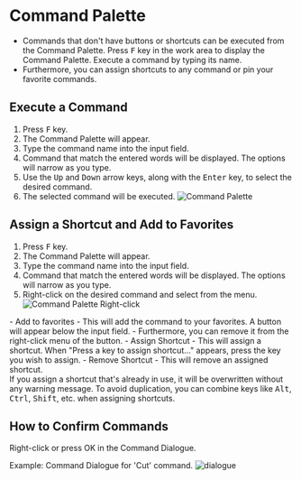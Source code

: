 
# Command Palette
- Commands that don't have buttons or shortcuts can be executed from the Command Palette. Press <kbd>F</kbd> key in the work area to display the Command Palette. Execute a command by typing its name. 
- Furthermore, you can assign shortcuts to any command or pin your favorite commands.

## Execute a Command
1. Press <kbd>F</kbd> key.
2. The Command Palette will appear.
3. Type the command name into the input field.
4. Command that match the entered words will be displayed. The options will narrow as you type.
5. Use the <kbd>Up</kbd> and <kbd>Down</kbd> arrow keys, along with the <kbd>Enter</kbd> key, to select the desired command.
6. The selected command will be executed.
![Command Palette](./img/command-palette.gif)

## Assign a Shortcut and Add to Favorites
1. Press <kbd>F</kbd> key.
2. The Command Palette will appear.
3. Type the command name into the input field.
4. Command that match the entered words will be displayed. The options will narrow as you type.
5. Right-click on the desired command and select from the menu.
![Command Palette Right-click](./img/command-palette-right-click.png)

<div class="dl">
- Add to favorites
   - This will add the command to your favorites. A button will appear below the input field.
   - Furthermore, you can remove it from the right-click menu of the button.
- Assign Shortcut
   - This will assign a shortcut. When "Press a key to assign shortcut..." appears, press the key you wish to assign.
- Remove Shortcut
   - This will remove an assigned shortcut.
</div>

<Callout type="warning" emoji="⚠️">
If you assign a shortcut that's already in use, it will be overwritten without any warning message. To avoid duplication, you can combine keys like <kbd>Alt</kbd>, <kbd>Ctrl</kbd>, <kbd>Shift</kbd>, etc. when assigning shortcuts.
</Callout>


## How to Confirm Commands

Right-click or press OK in the Command Dialogue.

Example: Command Dialogue for 'Cut' command.
![dialogue](./img/dialogue.png)






